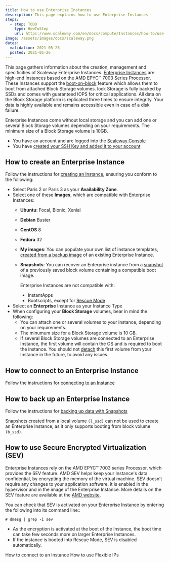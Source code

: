 ```yaml
---
title: How to use Enterprise Instances
description: This page explains how to use Enterprise Instances
steps:
  - step: TODO
    type: HowToStep
    url: https://www.scaleway.com/en/docs/compute/Instances/how-to/use-enterprise-Instances
image: /assets/images/docs/scaleway.png
dates:
  validation: 2021-05-26
  posted: 2021-05-26
---
```


This page gathers information about the creation, management and specificities of Scaleway Enterprise Instances. [Enterprise Instances](/compute/Instances/concepts#enterprise-instance) are high-end Instances based on the AMD EPYC™ 7003 Series Processor. These Instances support the [boot-on-block](/compute/Instances/concepts#boot-on-block) feature which allows them to boot from attached Block Storage volumes. lock Storage is fully backed by SSDs and comes with guaranteed IOPS for critical applications. All data on the Block Storage platform is replicated three times to ensure integrity. Your data is highly available and remains accessible even in case of a disk failure. 

Enterprise Instances come without local storage and you can add one or several Block Storage volumes depending on your requirements. The minimum size of a Block Storage volume is 10GB. 

<Message type="requirement">

  - You have an account and are logged into the [Scaleway Console](https://console.scaleway.com)
  - You have [created your SSH Key and added it to your account](/console/my-project/how-to/create-ssh-key/)

</Message>

## How to create an Enterprise Instance

Follow the instructions for [creating an Instance](/compute/Instances/how-to/create-an-instance), ensuring you conform to the following:
- Select Paris 2 or Paris 3 as your **Availability Zone**. 
- Select one of these **Images**, which are compatible with Enterprise Instances:
  - **Ubuntu**: Focal, Bionic, Xenial
  - **Debian** Buster
  - **CentOS** 8
  - **Fedora** 32
  - **My images**: You can populate your own list of instance templates, [created from a backup image](https://www.scaleway.com/en/docs/create-an-image-from-my-server/) of an existing Enterprise Instance.
  - **Snapshots**: You can recover an Enterprise instance from a [snapshot](/storage/database/how-to/manage-snapshots/) of a previously saved block volume containing a compatible boot image.
    <Message type="note">

    Enterprise Instances are not compatible with:
      - InstantApps
      - Bootscripts, except for [Rescue Mode](/compute/Instances/how-to/use-boot-modes#how-to-use-rescue-mode)

    </Message>
- Select an **Enterprise** Instance as your Instance Type 
- When configuring your **Block Storage** volumes, bear in mind the following:
  - You can attach one or several volumes to your instance, depending on your requirements.
  - The minumum size for a Block Storage volume is 10 GB.
  - If several Block Storage volumes are connected to an Enterprise Instance, the first volume will contain the OS and is required to boot the instance. You should not [detach](/storage/block/how-to/detach-a-volume) this first volume from your Instance in the future, to avoid any issues.

## How to connect to an Enterprise Instance

Follow the instructions for [connecting to an Instance](/compute/Instances/how-to/connect-to-instance)

## How to back up an Enterprise Instance

Follow the instructions for [backing up data with Snapshots](https://www.scaleway.com/en/docs/backup-your-data-with-snapshots/)

<Message type="note">

Snapshots created from a local volume `(l_ssd)` can not be used to create an Enterprise Instance, as it only supports booting from block volume `(b_ssd)`.

</Message>

## How to use Secure Encrypted Virtualization (SEV)

Enterprise Instances rely on the AMD EPYC™ 7003 series Processor, which provides the SEV feature. AMD SEV helps keep your Instance's data confidential, by encrypting the memory of the virtual machine. SEV doesn’t require any changes to your application software, it is enabled in the hypervisor and in the image of the Enterprise Instance. More details on the SEV feature are available at the [AMD website](https://developer.amd.com/sev/).

You can check that SEV is activated on your Enterprise Instance by entering the following into its command line::

```
# dmesg | grep -i sev
```
<Message type="note">

- As the encryption is activated at the boot of the Instance, the boot time can take few seconds more on larger Enterprise Instances.
- If the instance is booted into Rescue Mode, SEV is disabled automatically.

</Message>

<Navigation title="See Also">
  <PreviousButton to="/compute/Instances/how-to/connect-to-instance/">How to connect to an Instance</PreviousButton>
  <NextButton to="/compute/Instances/how-to/use-flexips/">How to use Flexible IPs</NextButton>
</Navigation>
